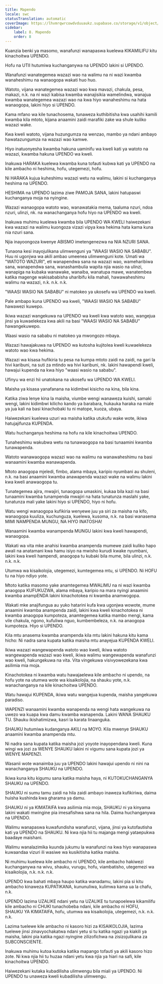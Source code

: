 ```yaml
---
title: Mapendo
locale: swc
statusTranslation: automatic
coverImage: https://lhvmrqwrcowdvduuaukz.supabase.co/storage/v1/object/public/strapi-uploads/small_cover-educacion-fundamental.webp-2d51a7828a2b1309555be27f7e2a61a0.webp
sidebar:
    label: 8. Mapendo
    order: 8
---
```

Kuanzia benki ya masomo, wanafunzi wanapaswa kuelewa KIKAMILIFU kitu kinachoitwa UPENDO.

Hofu na UTII hutumiwa kuchanganywa na UPENDO lakini si UPENDO.

Wanafunzi wanategemea wazazi wao na walimu na ni wazi kwamba wanaheshimu na wanaogopa wakati huo huo.

Watoto, vijana wanategemea wazazi wao kwa mavazi, chakula, pesa, makazi, n.k. na ni wazi kabisa kwamba wanajisikia wamelindwa, wanajua kwamba wanategemea wazazi wao na kwa hiyo wanaheshimu na hata wanaogopa, lakini hiyo si UPENDO.

Kama mfano wa kile tunachosema, tunaweza kuthibitisha kwa usahihi kamili kwamba kila mtoto, kijana anaamini zaidi marafiki zake wa shule kuliko wazazi wake.

Kwa kweli watoto, vijana huzungumza na wenzao, mambo ya ndani ambayo hawatazungumza na wazazi wao kamwe.

Hiyo inatuonyesha kwamba hakuna uaminifu wa kweli kati ya watoto na wazazi, kwamba hakuna UPENDO wa kweli.

Inakuwa HARAKA kuelewa kwamba kuna tofauti kubwa kati ya UPENDO na kile ambacho ni heshima, hofu, utegemezi, hofu.

Ni HARAKA kujua kuheshimu wazazi wetu na walimu, lakini si kuchanganya heshima na UPENDO.

HESHIMA na UPENDO lazima ziwe PAMOJA SANA, lakini hatupaswi kuchanganya moja na nyingine.

Wazazi wanaogopa watoto wao, wanawatakia mema, taaluma nzuri, ndoa nzuri, ulinzi, nk. na wanachanganya hofu hiyo na UPENDO wa kweli.

Inakuwa muhimu kuelewa kwamba bila UPENDO WA KWELI haiwezekani kwa wazazi na walimu kuongoza vizazi vipya kwa hekima hata kama kuna nia nzuri sana.

Njia inayoongoza kwenye ABISMO imetengenezwa na NIA NZURI SANA.

Tunaona kesi inayojulikana ulimwenguni ya "WAASI WASIO NA SABABU". Huu ni ugonjwa wa akili ambao umeenea ulimwenguni kote. Umati wa "WATOTO WAZURI", eti wanapendwa sana na wazazi wao, wameharibiwa sana, wanapendwa sana, wanashambulia wapita njia wasio na ulinzi, wanapiga na kubaka wanawake, wanaiba, wanatupa mawe, wanatembea katika magenge wakisababisha uharibifu kila mahali, hawawaheshimu walimu na wazazi, n.k. n.k. n.k.

"WAASI WASIO NA SABABU" ni matokeo ya ukosefu wa UPENDO wa kweli.

Pale ambapo kuna UPENDO wa kweli, "WAASI WASIO NA SABABU" hawawezi kuwepo.

Ikiwa wazazi wangekuwa na UPENDO wa kweli kwa watoto wao, wangejua jinsi ya kuwaelekeza kwa akili na basi "WAASI WASIO NA SABABU" hawangekuwepo.

Waasi wasio na sababu ni matokeo ya mwongozo mbaya.

Wazazi hawajakuwa na UPENDO wa kutosha kujitolea kweli kuwaelekeza watoto wao kwa hekima.

Wazazi wa kisasa hufikiria tu pesa na kumpa mtoto zaidi na zaidi, na gari la hivi karibuni, na suti za mtindo wa hivi karibuni, nk. lakini hawapendi kweli, hawajui kupenda na kwa hiyo "waasi wasio na sababu".

Ufinyu wa enzi hii unatokana na ukosefu wa UPENDO WA KWELI.

Maisha ya kisasa yanafanana na kidimbwi kisicho na kina, bila kina.

Katika ziwa lenye kina la maisha, viumbe wengi wanaweza kuishi, samaki wengi, lakini kidimbwi kilicho kando ya barabara, hukauka haraka na miale ya jua kali na basi kinachobaki tu ni matope, kuoza, ubaya.

Haiwezekani kuelewa uzuri wa maisha katika utukufu wake wote, ikiwa hatujajifunza KUPENDA.

Watu huchanganya heshima na hofu na kile kinachoitwa UPENDO.

Tunaheshimu wakubwa wetu na tunawaogopa na basi tunaamini kwamba tunawapenda.

Watoto wanawaogopa wazazi wao na walimu na wanawaheshimu na basi wanaamini kwamba wanawapenda.

Mtoto anaogopa mjeledi, fimbo, alama mbaya, karipio nyumbani au shuleni, n.k. na basi anaamini kwamba anawapenda wazazi wake na walimu lakini kwa kweli anawaogopa tu.

Tunategemea ajira, mwajiri, tunaogopa umaskini, kukaa bila kazi na basi tunaamini kwamba tunampenda mwajiri na hata tunatunza maslahi yake, tunatunza mali yake lakini hiyo si UPENDO, hiyo ni hofu.

Watu wengi wanaogopa kufikiria wenyewe juu ya siri za maisha na kifo, wanaogopa kuuliza, kuchunguza, kuelewa, kusoma, n.k. na basi wanasema MIMI NAMPENDA MUNGU, NA HIYO INATOSHA!

Wanaamini kwamba wanampenda MUNGU lakini kwa kweli hawapendi, wanaogopa.

Wakati wa vita mke anahisi kwamba anampenda mumewe zaidi kuliko hapo awali na anatamani kwa hamu isiyo na mwisho kurudi kwake nyumbani, lakini kwa kweli hampendi, anaogopa tu kubaki bila mume, bila ulinzi, n.k. n.k. n.k.

Utumwa wa kisaikolojia, utegemezi, kumtegemea mtu, si UPENDO. Ni HOFU tu na hiyo ndiyo yote.

Mtoto katika masomo yake anamtegemea MWALIMU na ni wazi kwamba anaogopa KUFUKUZWA, alama mbaya, karipio na mara nyingi anaamini kwamba anampENDA lakini kinachotokea ni kwamba anamwogopa.

Wakati mke anajifungua au yuko hatarini kufa kwa ugonjwa wowote, mume anaamini kwamba anampenda zaidi, lakini kwa kweli kinachotokea ni kwamba anaogopa kumpoteza, anamtegemea katika mambo mengi, kama vile chakula, ngono, kufuliwa nguo, kumbembeleza, n.k. na anaogopa kumpoteza. Hiyo si UPENDO.

Kila mtu anasema kwamba anampenda kila mtu lakini hakuna kitu kama hicho: Ni nadra sana kupata katika maisha mtu anayejua KUPENDA KWELI.

Ikiwa wazazi wangewapenda watoto wao kweli, ikiwa watoto wangewapenda wazazi wao kweli, ikiwa walimu wangewapenda wanafunzi wao kweli, hakungekuwa na vita. Vita vingekuwa visivyowezekana kwa asilimia mia moja.

Kinachotokea ni kwamba watu hawajaelewa kile ambacho ni upendo, na hofu yote na utumwa wote wa kisaikolojia, na shauku yote, n.k. wanachanganya na kile kinachoitwa UPENDO.

Watu hawajui KUPENDA, ikiwa watu wangejua kupenda, maisha yangekuwa paradiso.

WAPENZI wanaamini kwamba wanapenda na wengi hata wangekuwa na uwezo wa kuapa kwa damu kwamba wanapenda. Lakini WANA SHAUKU TU. Shauku ikishatimizwa, kasri la karata linaanguka.

SHAUKU hutumiwa kudanganya AKILI na MOYO. Kila mwenye SHAUKU anaamini kwamba anampenda mtu.

Ni nadra sana kupata katika maisha jozi yoyote inayopendana kweli. Kuna wingi wa jozi za WENYE SHAUKU lakini ni vigumu sana kupata jozi ya WENYE MAPENZI.

Wasanii wote wanaimba juu ya UPENDO lakini hawajui upendo ni nini na wanachanganya SHAUKU na UPENDO.

Ikiwa kuna kitu kigumu sana katika maisha haya, ni KUTOKUCHANGANYA SHAUKU na UPENDO.

SHAUKU ni sumu tamu zaidi na hila zaidi ambayo inaweza kufikiriwa, daima huisha kushinda kwa gharama ya damu.

SHAUKU ni ya KIMATAIFA kwa asilimia mia moja, SHAUKU ni ya kinyama lakini wakati mwingine pia imesafishwa sana na hila. Daima huchanganywa na UPENDO.

Walimu wanapaswa kuwafundisha wanafunzi, vijana, jinsi ya kutofautisha kati ya UPENDO na SHAUKU. Ni kwa njia hii tu majanga mengi yataepukwa baadaye maishani.

Walimu wanalazimika kuunda jukumu la wanafunzi na kwa hiyo wanapaswa kuwaandaa vizuri ili wasiwe wa kusikitisha katika maisha.

Ni muhimu kuelewa kile ambacho ni UPENDO, kile ambacho hakiwezi kuchanganywa na wivu, shauku, vurugu, hofu, viambatisho, utegemezi wa kisaikolojia, n.k. n.k. n.k.

UPENDO kwa bahati mbaya haupo katika wanadamu, lakini pia si kitu ambacho kinaweza KUPATIKANA, kununuliwa, kulimwa kama ua la chafu, n.k.

UPENDO lazima UZALIKE ndani yetu na UZALIKE tu tunapoelewa kikamilifu kile ambacho ni CHUKI tunachobeba ndani, kile ambacho ni HOFU, SHAUKU YA KIMATAIFA, hofu, utumwa wa kisaikolojia, utegemezi, n.k. n.k. n.k.

Lazima tuelewe kile ambacho ni kasoro hizi za KISAIKOLOJIA, lazima tuelewe jinsi zinavyochakatwa ndani yetu si tu katika ngazi ya kiakili ya maisha, lakini pia katika ngazi nyingine zilizofichwa na zisizojulikana za SUBCONSCIENTE.

Inakuwa muhimu kutoa kutoka katika mapango tofauti ya akili kasoro hizo zote. Ni kwa njia hii tu huzaa ndani yetu kwa njia ya hiari na safi, kile kinachoitwa UPENDO.

Haiwezekani kutaka kubadilisha ulimwengu bila miali ya UPENDO. Ni UPENDO tu unaweza kweli kubadilisha ulimwengu.

